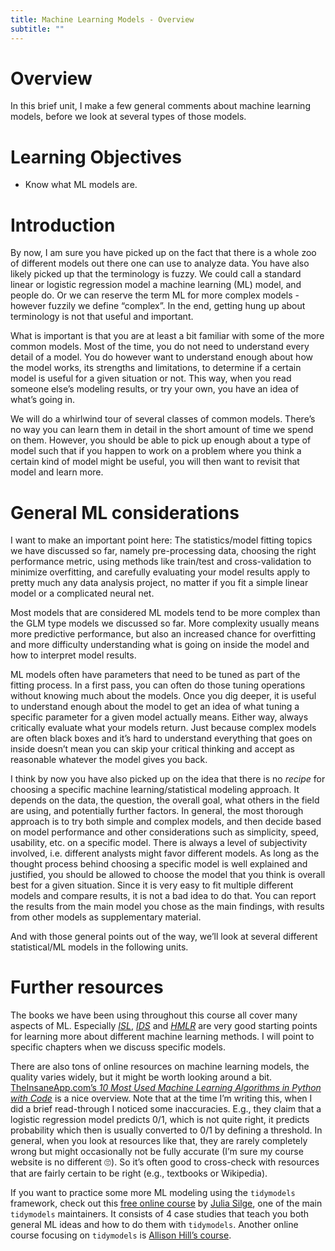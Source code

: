 ```yaml
---
title: Machine Learning Models - Overview
subtitle: ""
---
```


# Overview

In this brief unit, I make a few general comments about machine learning models, before we look at several types of those models.


# Learning Objectives

-   Know what ML models are.


# Introduction

By now, I am sure you have picked up on the fact that there is a whole zoo of different models out there one can use to analyze data. You have also likely picked up that the terminology is fuzzy. We could call a standard linear or logistic regression model a machine learning (ML) model, and people do. Or we can reserve the term ML for more complex models - however fuzzily we define "complex". In the end, getting hung up about terminology is not that useful and important.

What is important is that you are at least a bit familiar with some of the more common models. Most of the time, you do not need to understand every detail of a model. You do however want to understand enough about how the model works, its strengths and limitations, to determine if a certain model is useful for a given situation or not. This way, when you read someone else's modeling results, or try your own, you have an idea of what's going in.

We will do a whirlwind tour of several classes of common models. There's no way you can learn them in detail in the short amount of time we spend on them. However, you should be able to pick up enough about a type of model such that if you happen to work on a problem where you think a certain kind of model might be useful, you will then want to revisit that model and learn more.



# General ML considerations

::: note
I want to make an important point here: The statistics/model fitting topics we have discussed so far, namely pre-processing data, choosing the right performance metric, using methods like train/test and cross-validation to minimize overfitting, and carefully evaluating your model results apply to pretty much any data analysis project, no matter if you fit a simple linear model or a complicated neural net.
:::

Most models that are considered ML models tend to be more complex than the GLM type models we discussed so far. More complexity usually means more predictive performance, but also an increased chance for overfitting and more difficulty understanding what is going on inside the model and how to interpret model results. 

ML models often have parameters that need to be tuned as part of the fitting process. In a first pass, you can often do those tuning operations without knowing much about the models. Once you dig deeper, it is useful to understand enough about the model to get an idea of what tuning a specific parameter for a given model actually means. 
Either way, always critically evaluate what your models return. Just because complex models are often black boxes and it's hard to understand everything that goes on inside doesn't mean you can skip your critical thinking and accept as reasonable whatever the model gives you back.

I think by now you have also picked up on the idea that there is no *recipe* for choosing a specific machine learning/statistical modeling approach. It depends on the data, the question, the overall goal, what others in the field are using, and potentially further factors. In general, the most thorough approach is to try both simple and complex models, and then decide based on model performance and other considerations such as simplicity, speed, usability, etc. on a specific model. There is always a level of subjectivity involved, i.e. different analysts might favor different models. As long as the thought process behind choosing a specific model is well explained and justified, you should be allowed to choose the model that you think is overall best for a given situation. Since it is very easy to fit multiple different models and compare results, it is not a bad idea to do that. You can report the results from the main model you chose as the main findings, with results from other models as supplementary material.

And with those general points out of the way, we'll look at several different statistical/ML models in the following units.

# Further resources

The books we have been using throughout this course all cover many aspects of ML. Especially [*ISL*](https://statlearning.com/), [*IDS*](https://rafalab.github.io/dsbook/) and [*HMLR*](https://bradleyboehmke.github.io/HOML/) are very good starting points for learning more about different machine learning methods. I will point to specific chapters when we discuss specific models.

There are also tons of online resources on machine learning models, the quality varies widely, but it might be worth looking around a bit. [TheInsaneApp.com's *10 Most Used Machine Learning Algorithms in Python with Code*](https://www.theinsaneapp.com/2021/11/machine-learning-algorithms-for-beginners.html) is a nice overview. Note that at the time I'm writing this, when I did a brief read-through I noticed some inaccuracies. E.g., they claim that a logistic regression model predicts 0/1, which is not quite right, it predicts probability which then is usually converted to 0/1 by defining a threshold. In general, when you look at resources like that, they are rarely completely wrong but might occasionally not be fully accurate (I'm sure my course website is no different 🙄). So it's often good to cross-check with resources that are fairly certain to be right (e.g., textbooks or Wikipedia).

If you want to practice some more ML modeling using the `tidymodels` framework, check out this [free online course](https://supervised-ml-course.netlify.app/) by [Julia Silge](https://juliasilge.com/), one of the main `tidymodels` maintainers. It consists of 4 case studies that teach you both general ML ideas and how to do them with `tidymodels`. Another online course focusing on `tidymodels` is [Allison Hill's course](https://tmv.netlify.app/site/).
